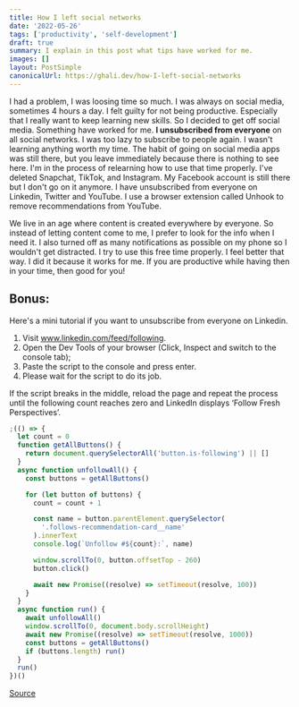 ```yaml
---
title: How I left social networks
date: '2022-05-26'
tags: ['productivity', 'self-development']
draft: true
summary: I explain in this post what tips have worked for me.
images: []
layout: PostSimple
canonicalUrl: https://ghali.dev/how-I-left-social-networks
---
```


I had a problem, I was loosing time so much. I was always on social media, sometimes 4 hours a day. I felt guilty for not being productive.
Especially that I really want to keep learning new skills. So I decided to get off social media. Something have worked for me. **I unsubscribed from everyone** on all social networks.
I was too lazy to subscribe to people again. I wasn't learning anything worth my time. The habit of going on social media apps was still there, but you leave immediately because there is nothing to see here.
I'm in the process of relearning how to use that time properly. I've deleted Snapchat, TikTok, and Instagram. My Facebook account is still there but I don't go on it anymore. I have unsubscribed from everyone on Linkedin, Twitter and YouTube. I use a browser extension called Unhook to remove recommendations from YouTube.

We live in an age where content is created everywhere by everyone. So instead of letting content
come to me, I prefer to look for the info when I need it. I also turned off as many notifications as
possible on my phone so I wouldn't get distracted. I try to use this free time properly. I feel
better that way. I did it because it works for me. If you are productive while having then in your
time, then good for you!

## Bonus:

Here's a mini tutorial if you want to unsubscribe from everyone on Linkedin.

1. Visit www.linkedin.com/feed/following.
2. Open the Dev Tools of your browser (Click, Inspect and switch to the console tab);
3. Paste the script to the console and press enter.
4. Please wait for the script to do its job.

If the script breaks in the middle, reload the page and repeat the process until the following count reaches zero and LinkedIn displays ‘Follow Fresh Perspectives’.

```js
;(() => {
  let count = 0
  function getAllButtons() {
    return document.querySelectorAll('button.is-following') || []
  }
  async function unfollowAll() {
    const buttons = getAllButtons()

    for (let button of buttons) {
      count = count + 1

      const name = button.parentElement.querySelector(
        '.follows-recommendation-card__name'
      ).innerText
      console.log(`Unfollow #${count}:`, name)

      window.scrollTo(0, button.offsetTop - 260)
      button.click()

      await new Promise((resolve) => setTimeout(resolve, 100))
    }
  }
  async function run() {
    await unfollowAll()
    window.scrollTo(0, document.body.scrollHeight)
    await new Promise((resolve) => setTimeout(resolve, 1000))
    const buttons = getAllButtons()
    if (buttons.length) run()
  }
  run()
})()
```

[Source](https://raw.githubusercontent.com/minimalquest/mass-unfollow-linkedin/main/unfollow.js)
